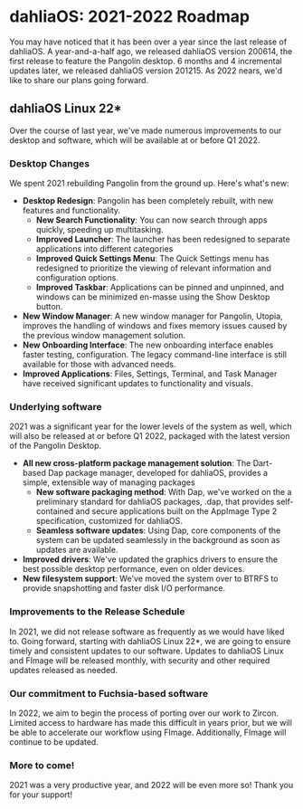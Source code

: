 # dahliaOS: 2021-2022 Roadmap

You may have noticed that it has been over a year since the last release of dahliaOS. A year-and-a-half ago, we released dahliaOS version 200614, the first release to feature the Pangolin desktop. 6 months and 4 incremental updates later, we released dahliaOS version 201215. As 2022 nears, we'd like to share our plans going forward.

## dahliaOS Linux 22\*

Over the course of last year, we've made numerous improvements to our desktop and software, which will be available at or before Q1 2022.

### Desktop Changes

We spent 2021 rebuilding Pangolin from the ground up. Here's what's new:

- **Desktop Redesign**: Pangolin has been completely rebuilt, with new features and functionality.
  - **New Search Functionality**: You can now search through apps quickly, speeding up multitasking.
  - **Improved Launcher**: The launcher has been redesigned to separate applications into different categories
  - **Improved Quick Settings Menu**: The Quick Settings menu has redesigned to prioritize the viewing of relevant information and configuration options.
  - **Improved Taskbar**: Applications can be pinned and unpinned, and windows can be minimized en-masse using the Show Desktop button.
- **New Window Manager**: A new window manager for Pangolin, Utopia, improves the handling of windows and fixes memory issues caused by the previous window management solution.
- **New Onboarding Interface**: The new onboarding interface enables faster testing, configuration. The legacy command-line interface is still available for those with advanced needs.
- **Improved Applications**: Files, Settings, Terminal, and Task Manager have received significant updates to functionality and visuals.

### Underlying software

2021 was a significant year for the lower levels of the system as well, which will also be released at or before Q1 2022, packaged with the latest version of the Pangolin Desktop.

- **All new cross-platform package management solution**: The Dart-based Dap package manager, developed for dahliaOS, provides a simple, extensible way of managing packages
  - **New software packaging method**: With Dap, we've worked on the a preliminary standard for dahliaOS packages, .dap, that provides self-contained and secure applications built on the AppImage Type 2 specification, customized for dahliaOS.
  - **Seamless software updates**: Using Dap, core components of the system can be updated seamlessly in the background as soon as updates are available.
- **Improved drivers**: We've updated the graphics drivers to ensure the best possible desktop performance, even on older devices.
- **New filesystem support**: We've moved the system over to BTRFS to provide snapshotting and faster disk I/O performance.

### Improvements to the Release Schedule

In 2021, we did not release software as frequently as we would have liked to. Going forward, starting with dahliaOS Linux 22\*, we are going to ensure timely and consistent updates to our software. Updates to dahliaOS Linux and FImage will be released monthly, with security and other required updates released as needed.

### Our commitment to Fuchsia-based software

In 2022, we aim to begin the process of porting over our work to Zircon. Limited access to hardware has made this difficult in years prior, but we will be able to accelerate our workflow using FImage. Additionally, FImage will continue to be updated.

### More to come!

2021 was a very productive year, and 2022 will be even more so! Thank you for your support!
